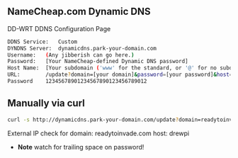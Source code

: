 == NameCheap.com Dynamic DNS ==
DD-WRT DDNS Configuration Page

<syntaxhighlight lang=bash>
DDNS Service:	Custom
DYNDNS Server:	dynamicdns.park-your-domain.com
Username:	(Any jibberish can go here.)
Password:	[Your NameCheap-defined Dynamic DNS password]
Host Name:	[Your subdomain ('www' for the standard, or '@' for no subdomain)]
URL:		/update?domain=[your domain]&password=[your password]&host=
Password	12345678901234567890123456789012
</syntaxhighlight>

== Manually via curl ==
<syntaxhighlight lang=bash>
curl -s http://dynamicdns.park-your-domain.com/update?domain=readytoinvade.com&password=12345678901234567890123456789012&host=drewpi
</syntaxhighlight>

External IP check for  domain: readytoinvade.com host: drewpi

* '''Note''' watch for trailing space on password!